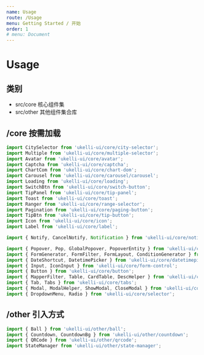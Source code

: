 ```yaml
---
name: Usage
route: /Usage
menu: Getting Started / 开始
order: 1
# menu: Document
---
```


# Usage

## 类别

- src/core  核心组件集
- src/other 其他组件集合库

## /core 按需加载

```jsx static
import CitySelector from 'ukelli-ui/core/city-selector';
import Multiple from 'ukelli-ui/core/multiple-selector';
import Avatar from 'ukelli-ui/core/avatar';
import Captcha from 'ukelli-ui/core/captcha';
import ChartCom from 'ukelli-ui/core/chart-dom';
import Carousel from 'ukelli-ui/core/carousel/carousel';
import Loading from 'ukelli-ui/core/loading';
import SwitchBtn from 'ukelli-ui/core/switch-button';
import TipPanel from 'ukelli-ui/core/tip-panel';
import Toast from 'ukelli-ui/core/toast';
import Ranger from 'ukelli-ui/core/range-selector';
import Pagination from 'ukelli-ui/core/paging-button';
import TipBtn from 'ukelli-ui/core/tip-button';
import Icon from 'ukelli-ui/core/icon';
import Label from 'ukelli-ui/core/label';

import { Notify, CancelNotify, Notification } from 'ukelli-ui/core/notification';

import { Popover, Pop, GlobalPopover, PopoverEntity } from 'ukelli-ui/core/popover';
import { FormGenerator, FormFilter, FormLayout, ConditionGenerator } from 'ukelli-ui/core/form-generator';
import { DateShortcut, DatetimePicker } from 'ukelli-ui/core/datetimepicker';
import { Input, IconInput } from 'ukelli-ui/core/form-control';
import { Button } from 'ukelli-ui/core/button';
import { MapperFilter, Table, CardTable, DescHelper } from 'ukelli-ui/core/record-render';
import { Tab, Tabs } from 'ukelli-ui/core/tabs';
import { Modal, ModalHelper, ShowModal, CloseModal } from 'ukelli-ui/core/modal';
import { DropdownMenu, Radio } from 'ukelli-ui/core/selector';
```

## /other 引入方式

```jsx static
import { Ball } from 'ukelli-ui/other/ball';
import { Countdown, CountdownBg } from 'ukelli-ui/other/countdown';
import { QRCode } from 'ukelli-ui/other/qrcode';
import StateManager from 'ukelli-ui/other/state-manager';
```